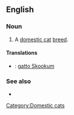 {{also|skookum}}

==English==

===Noun===
{{en-noun}}

# A [[domestic cat]] [[breed]].

====Translations====
{{checktrans-top}}
*{{ttbc|Italian}}: [[gatto Skookum]]
{{trans-mid}}

{{trans-bottom}}

===See also===
*{{pedia|Skookum (cat)}}

[[Category:Domestic cats]]